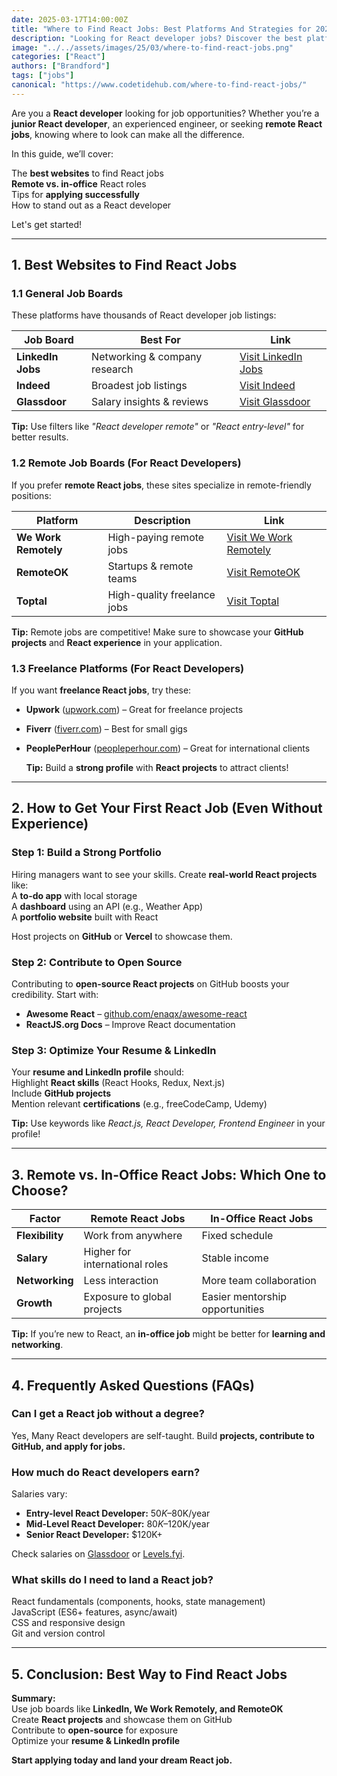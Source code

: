 ```yaml
---
date: 2025-03-17T14:00:00Z
title: "Where to Find React Jobs: Best Platforms And Strategies for 2025"
description: "Looking for React developer jobs? Discover the best platforms, job boards, and strategies to land remote and entry-level React jobs in 2025."
image: "../../assets/images/25/03/where-to-find-react-jobs.png"
categories: ["React"]
authors: ["Brandford"]
tags: ["jobs"]
canonical: "https://www.codetidehub.com/where-to-find-react-jobs/"
---
```



Are you a **React developer** looking for job opportunities? Whether you’re a **junior React developer**, an experienced engineer, or seeking **remote React jobs**, knowing where to look can make all the difference.

In this guide, we’ll cover:

The **best websites** to find React jobs  
 **Remote vs. in-office** React roles  
 Tips for **applying successfully**  
 How to stand out as a React developer

Let's get started!

---

## **1. Best Websites to Find React Jobs**

### **1.1 General Job Boards**

These platforms have thousands of React developer job listings:

| Job Board         | Best For                      | Link                                                  |
| ----------------- | ----------------------------- | ----------------------------------------------------- |
| **LinkedIn Jobs** | Networking & company research | [Visit LinkedIn Jobs](https://www.linkedin.com/jobs/) |
| **Indeed**        | Broadest job listings         | [Visit Indeed](https://www.indeed.com/)               |
| **Glassdoor**     | Salary insights & reviews     | [Visit Glassdoor](https://www.glassdoor.com/)         |

**Tip:** Use filters like _"React developer remote"_ or _"React entry-level"_ for better results.

### **1.2 Remote Job Boards (For React Developers)**

If you prefer **remote React jobs**, these sites specialize in remote-friendly positions:

| Platform             | Description                 | Link                                                  |
| -------------------- | --------------------------- | ----------------------------------------------------- |
| **We Work Remotely** | High-paying remote jobs     | [Visit We Work Remotely](https://weworkremotely.com/) |
| **RemoteOK**         | Startups & remote teams     | [Visit RemoteOK](https://remoteok.io/)                |
| **Toptal**           | High-quality freelance jobs | [Visit Toptal](https://www.toptal.com/)               |

**Tip:** Remote jobs are competitive! Make sure to showcase your **GitHub projects** and **React experience** in your application.

### **1.3 Freelance Platforms (For React Developers)**

If you want **freelance React jobs**, try these:

- **Upwork** ([upwork.com](https://www.upwork.com/)) – Great for freelance projects
- **Fiverr** ([fiverr.com](https://www.fiverr.com/)) – Best for small gigs
- **PeoplePerHour** ([peopleperhour.com](https://www.peopleperhour.com/)) – Great for international clients

  **Tip:** Build a **strong profile** with **React projects** to attract clients!

---

## **2. How to Get Your First React Job (Even Without Experience)**

### **Step 1: Build a Strong Portfolio**

Hiring managers want to see your skills. Create **real-world React projects** like:  
 A **to-do app** with local storage  
 A **dashboard** using an API (e.g., Weather App)  
 A **portfolio website** built with React

Host projects on **GitHub** or **Vercel** to showcase them.

### **Step 2: Contribute to Open Source**

Contributing to **open-source React projects** on GitHub boosts your credibility. Start with:

- **Awesome React** – [github.com/enaqx/awesome-react](https://github.com/enaqx/awesome-react)
- **ReactJS.org Docs** – Improve React documentation

### **Step 3: Optimize Your Resume & LinkedIn**

Your **resume and LinkedIn profile** should:  
 Highlight **React skills** (React Hooks, Redux, Next.js)  
 Include **GitHub projects**  
 Mention relevant **certifications** (e.g., freeCodeCamp, Udemy)

**Tip:** Use keywords like _React.js, React Developer, Frontend Engineer_ in your profile!

---

## **3. Remote vs. In-Office React Jobs: Which One to Choose?**

| **Factor**      | **Remote React Jobs**          | **In-Office React Jobs**        |
| --------------- | ------------------------------ | ------------------------------- |
| **Flexibility** | Work from anywhere             | Fixed schedule                  |
| **Salary**      | Higher for international roles | Stable income                   |
| **Networking**  | Less interaction               | More team collaboration         |
| **Growth**      | Exposure to global projects    | Easier mentorship opportunities |

**Tip:** If you’re new to React, an **in-office job** might be better for **learning and networking**.

---

## **4. Frequently Asked Questions (FAQs)**

### **Can I get a React job without a degree?**

Yes, Many React developers are self-taught. Build **projects, contribute to GitHub, and apply for jobs.**

### **How much do React developers earn?**

Salaries vary:

- **Entry-level React Developer:** $50K–$80K/year
- **Mid-Level React Developer:** $80K–$120K/year
- **Senior React Developer:** $120K+

Check salaries on [Glassdoor](https://www.glassdoor.com/) or [Levels.fyi](https://www.levels.fyi/).

### **What skills do I need to land a React job?**

React fundamentals (components, hooks, state management)  
JavaScript (ES6+ features, async/await)  
CSS and responsive design  
Git and version control

---

## **5. Conclusion: Best Way to Find React Jobs**

**Summary:**  
 Use job boards like **LinkedIn, We Work Remotely, and RemoteOK**  
 Create **React projects** and showcase them on GitHub  
 Contribute to **open-source** for exposure  
 Optimize your **resume & LinkedIn profile**

**Start applying today and land your dream React job.**
